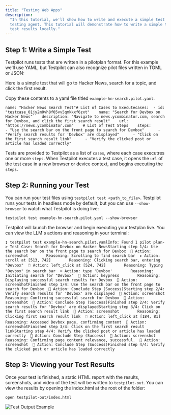 ```yaml
---
title: "Testing Web Apps"
description:
  "In this tutorial, we'll show how to write and execute a simple test with the Testpilot's AI
  testing agent. This tutorial will demonstrate how to write a simple test, run it, and view you
  test results locally."
---
```


## Step 1: Write a Simple Test[​](#step-1-write-a-simple-test "Direct link to Step 1: Write a Simple Test")

Testpilot runs tests that are written in a pilotplan format. For this example we'll use YAML, but
Testpilot can also recognize pilot files written in TOML or JSON:

Here is a simple test that will go to Hacker News, search for a topic, and click the first result.

Copy these contents to a yaml file titled `example-hn-search.pilot.yaml`.

```
name: "Hacker News Search Test"# List of Cases to Executecases:  - id: "testcase_01jy2m0vh8f05vv5qmkkxf6zxt"    name: "Search for Devbox on Hacker News"    description: "Navigate to news.ycombinator.com, search for Devbox, and click the first search result"    url: "https://news.ycombinator.com"    # List of Test Steps    steps:      - "Use the search bar on the front page to search for Devbox"      - "Verify search results for 'Devbox' are displayed"      - "Click on the first search result link"      - "Verify the clicked post or article has loaded correctly"
```

Tests are provided to Testpilot as a list of `cases`, where each case executres one or more `steps`.
When Testpilot executes a test case, it opens the `url` of the test case in a new browser or device
context, and begins executing the `steps`.

## Step 2: Running your Test[​](#step-2-running-your-test "Direct link to Step 2: Running your Test")

You can run your test files using `testpilot test <path_to_file>`. Testpilot runs your tests in
headless mode by default, but you can use `--show-browser` to watch what Testpilot is doing live:

```
testpilot test example-hn-search.pilot.yaml --show-browser
```

Testpilot will launch the browser and begin executing your testplan live. You can view the LLM's
actions and reasoning in your terminal:

```
❯ testpilot test example-hn-search.pilot.yamlInfo: Found 1 pilot plan-> Test Case: Search for Devbox on Hacker NewsStarting step 1/4: Use the search bar on the front page to search for Devbox  📸 Action: screenshot        Reasoning: Scrolling to find search bar  ↕️ Action: scroll at [513, 742]        Reasoning: Clicking search bar, entering "Devbox"  🖱️ Action: left_click at [524, 742]        Reasoning: Typing "Devbox" in search bar  ⌨️ Action: type 'Devbox'        Reasoning: Initiating search for "Devbox"  🎹 Action: keypress        Reasoning: Displaying successful search results for Devbox  📸 Action: screenshotFinished step 1/4: Use the search bar on the front page to search for Devbox  🏁 Action: Conclude Step (Success)Starting step 2/4: Verify search results for 'Devbox' are displayed  📸 Action: screenshot        Reasoning: Confirming successful search for Devbox  📸 Action: screenshot  🏁 Action: Conclude Step (Success)Finished step 2/4: Verify search results for 'Devbox' are displayedStarting step 3/4: Click on the first search result link  📸 Action: screenshot        Reasoning: Clicking first search result link  🖱️ Action: left_click at [184, 81]        Reasoning: Accessed Devbox page, confirming content  📸 Action: screenshotFinished step 3/4: Click on the first search result linkStarting step 4/4: Verify the clicked post or article has loaded correctly  🏁 Action: Conclude Step (Success)  📸 Action: screenshot        Reasoning: Confirming page content relevance, successful.  📸 Action: screenshot  🏁 Action: Conclude Step (Success)Finished step 4/4: Verify the clicked post or article has loaded correctly
```

## Step 3: Viewing your Test Results[​](#step-3-viewing-your-test-results "Direct link to Step 3: Viewing your Test Results")

Once your test is finished, a static HTML report with the results, screenshots, and video of the
test will be written to `testpilot-out`. You can view the results by opening the index.html at the
root of the folder:

```
open testpilot-out/index.html
```

![Test Output Example](/images/testpilot/docs/getting_started/testpilot/docs/assets/images/test-output-page-f41cfad1fec38410ba5a455be8405998.png)
